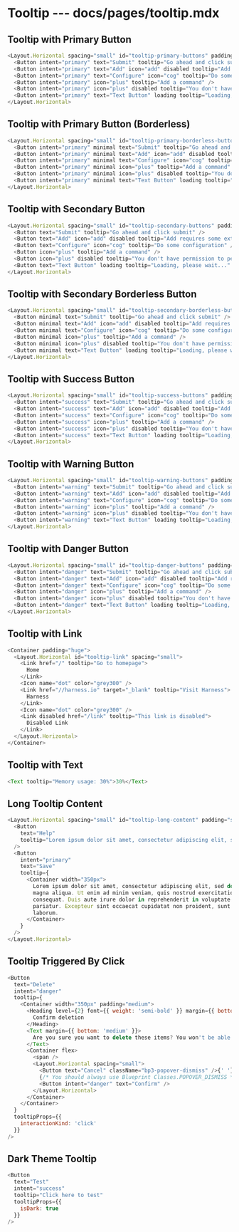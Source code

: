 # Tooltip --- docs/pages/tooltip.mdx

## Tooltip with Primary Button

```js live=true=true
<Layout.Horizontal spacing="small" id="tooltip-primary-buttons" padding="huge">
  <Button intent="primary" text="Submit" tooltip="Go ahead and click submit" />
  <Button intent="primary" text="Add" icon="add" disabled tooltip="Add requires some extra permission" />
  <Button intent="primary" text="Configure" icon="cog" tooltip="Do some configuration" />
  <Button intent="primary" icon="plus" tooltip="Add a command" />
  <Button intent="primary" icon="plus" disabled tooltip="You don't have permission to perform this action" />
  <Button intent="primary" text="Text Button" loading tooltip="Loading, please wait..." />
</Layout.Horizontal>
```

## Tooltip with Primary Button (Borderless)

```js live=true
<Layout.Horizontal spacing="small" id="tooltip-primary-borderless-buttons" padding="huge">
  <Button intent="primary" minimal text="Submit" tooltip="Go ahead and click submit" />
  <Button intent="primary" minimal text="Add" icon="add" disabled tooltip="Add requires some extra permission" />
  <Button intent="primary" minimal text="Configure" icon="cog" tooltip="Do some configuration" />
  <Button intent="primary" minimal icon="plus" tooltip="Add a command" />
  <Button intent="primary" minimal icon="plus" disabled tooltip="You don't have permission to perform this action" />
  <Button intent="primary" minimal text="Text Button" loading tooltip="Loading, please wait..." />
</Layout.Horizontal>
```

## Tooltip with Secondary Button

```js live=true
<Layout.Horizontal spacing="small" id="tooltip-secondary-buttons" padding="huge">
  <Button text="Submit" tooltip="Go ahead and click submit" />
  <Button text="Add" icon="add" disabled tooltip="Add requires some extra permission" />
  <Button text="Configure" icon="cog" tooltip="Do some configuration" />
  <Button icon="plus" tooltip="Add a command" />
  <Button icon="plus" disabled tooltip="You don't have permission to perform this action" />
  <Button text="Text Button" loading tooltip="Loading, please wait..." />
</Layout.Horizontal>
```

## Tooltip with Secondary Borderless Button

```js live=true
<Layout.Horizontal spacing="small" id="tooltip-secondary-borderless-buttons" padding="huge">
  <Button minimal text="Submit" tooltip="Go ahead and click submit" />
  <Button minimal text="Add" icon="add" disabled tooltip="Add requires some extra permission" />
  <Button minimal text="Configure" icon="cog" tooltip="Do some configuration" />
  <Button minimal icon="plus" tooltip="Add a command" />
  <Button minimal icon="plus" disabled tooltip="You don't have permission to perform this action" />
  <Button minimal text="Text Button" loading tooltip="Loading, please wait..." />
</Layout.Horizontal>
```

## Tooltip with Success Button

```js live=true
<Layout.Horizontal spacing="small" id="tooltip-success-buttons" padding="huge">
  <Button intent="success" text="Submit" tooltip="Go ahead and click submit" />
  <Button intent="success" text="Add" icon="add" disabled tooltip="Add requires some extra permission" />
  <Button intent="success" text="Configure" icon="cog" tooltip="Do some configuration" />
  <Button intent="success" icon="plus" tooltip="Add a command" />
  <Button intent="success" icon="plus" disabled tooltip="You don't have permission to perform this action" />
  <Button intent="success" text="Text Button" loading tooltip="Loading, please wait..." />
</Layout.Horizontal>
```

## Tooltip with Warning Button

```js live=true
<Layout.Horizontal spacing="small" id="tooltip-warning-buttons" padding="huge">
  <Button intent="warning" text="Submit" tooltip="Go ahead and click submit" />
  <Button intent="warning" text="Add" icon="add" disabled tooltip="Add requires some extra permission" />
  <Button intent="warning" text="Configure" icon="cog" tooltip="Do some configuration" />
  <Button intent="warning" icon="plus" tooltip="Add a command" />
  <Button intent="warning" icon="plus" disabled tooltip="You don't have permission to perform this action" />
  <Button intent="warning" text="Text Button" loading tooltip="Loading, please wait..." />
</Layout.Horizontal>
```

## Tooltip with Danger Button

```js live=true
<Layout.Horizontal spacing="small" id="tooltip-danger-buttons" padding="huge">
  <Button intent="danger" text="Submit" tooltip="Go ahead and click submit" />
  <Button intent="danger" text="Add" icon="add" disabled tooltip="Add requires some extra permission" />
  <Button intent="danger" text="Configure" icon="cog" tooltip="Do some configuration" />
  <Button intent="danger" icon="plus" tooltip="Add a command" />
  <Button intent="danger" icon="plus" disabled tooltip="You don't have permission to perform this action" />
  <Button intent="danger" text="Text Button" loading tooltip="Loading, please wait..." />
</Layout.Horizontal>
```

## Tooltip with Link

```js live=true
<Container padding="huge">
  <Layout.Horizontal id="tooltip-link" spacing="small">
    <Link href="/" tooltip="Go to homepage">
      Home
    </Link>
    <Icon name="dot" color="grey300" />
    <Link href="//harness.io" target="_blank" tooltip="Visit Harness">
      Harness
    </Link>
    <Icon name="dot" color="grey300" />
    <Link disabled href="/link" tooltip="This link is disabled">
      Disabled Link
    </Link>
  </Layout.Horizontal>
</Container>
```

## Tooltip with Text

```js live=true
<Text tooltip="Memory usage: 30%">30%</Text>
```

## Long Tooltip Content

```js live=true
<Layout.Horizontal spacing="small" id="tooltip-long-content" padding="small" flex>
  <Button
    text="Help"
    tooltip="Lorem ipsum dolor sit amet, consectetur adipiscing elit, sed do eiusmod tempor incididunt ut labore et dolore magna aliqua. Ut enim ad minim veniam, quis nostrud exercitation ullamco laboris nisi ut aliquip ex ea commodo consequat. Duis aute irure dolor in reprehenderit in voluptate velit esse cillum dolore eu fugiat nulla pariatur. Excepteur sint occaecat cupidatat non proident, sunt in culpa qui officia deserunt mollit anim id est laborumLorem ipsum dolor sit amet, consectetur adipiscing elit, sed do eiusmod tempor incididunt ut labore et dolore magna aliqua. Ut enim ad minim veniam, quis nostrud exercitation ullamco laboris nisi ut aliquip ex ea commodo consequat. Duis aute irure dolor in reprehenderit in voluptate velit esse cillum dolore eu fugiat nulla pariatur. Excepteur sint occaecat cupidatat non proident, sunt in culpa qui officia deserunt mollit anim id est laborumLorem ipsum dolor sit amet, consectetur adipiscing elit, sed do eiusmod tempor incididunt ut labore et dolore magna aliqua. Ut enim ad minim veniam, quis nostrud exercitation ullamco laboris nisi ut aliquip ex ea commodo consequat. Duis aute irure dolor in reprehenderit in voluptate velit esse cillum dolore eu fugiat nulla pariatur. Excepteur sint occaecat cupidatat non proident, sunt in culpa qui officia deserunt mollit anim id est laborumLorem ipsum dolor sit amet, consectetur adipiscing elit, sed do eiusmod tempor incididunt ut labore et dolore magna aliqua. Ut enim ad minim veniam, quis nostrud exercitation ullamco laboris nisi ut aliquip ex ea commodo consequat. Duis aute irure dolor in reprehenderit in voluptate velit esse cillum dolore eu fugiat nulla pariatur. Excepteur sint occaecat cupidatat non proident, sunt in culpa qui officia deserunt mollit anim id est laborumLorem ipsum dolor sit amet, consectetur adipiscing elit, sed do eiusmod tempor incididunt ut labore et dolore magna aliqua. Ut enim ad minim veniam, quis nostrud exercitation ullamco laboris nisi ut aliquip ex ea commodo consequat. Duis aute irure dolor in reprehenderit in voluptate velit esse cillum dolore eu fugiat nulla pariatur. Excepteur sint occaecat cupidatat non proident, sunt in culpa qui officia deserunt mollit anim id est laborum"
  />
  <Button
    intent="primary"
    text="Save"
    tooltip={
      <Container width="350px">
        Lorem ipsum dolor sit amet, consectetur adipiscing elit, sed do eiusmod tempor incididunt ut labore et dolore
        magna aliqua. Ut enim ad minim veniam, quis nostrud exercitation ullamco laboris nisi ut aliquip ex ea commodo
        consequat. Duis aute irure dolor in reprehenderit in voluptate velit esse cillum dolore eu fugiat nulla
        pariatur. Excepteur sint occaecat cupidatat non proident, sunt in culpa qui officia deserunt mollit anim id est
        laborum.
      </Container>
    }
  />
</Layout.Horizontal>
```

## Tooltip Triggered By Click

```js live=true
<Button
  text="Delete"
  intent="danger"
  tooltip={
    <Container width="350px" padding="medium">
      <Heading level={2} font={{ weight: 'semi-bold' }} margin={{ bottom: 'small' }}>
        Confirm deletion
      </Heading>
      <Text margin={{ bottom: 'medium' }}>
        Are you sure you want to delete these items? You won't be able to recover them.
      </Text>
      <Container flex>
        <span />
        <Layout.Horizontal spacing="small">
          <Button text="Cancel" className="bp3-popover-dismiss" />{' '}
          {/* You should always use Blueprint Classes.POPOVER_DISMISS */}
          <Button intent="danger" text="Confirm" />
        </Layout.Horizontal>
      </Container>
    </Container>
  }
  tooltipProps={{
    interactionKind: 'click'
  }}
/>
```

## Dark Theme Tooltip

```js live=true
<Button
  text="Test"
  intent="success"
  tooltip="Click here to test"
  tooltipProps={{
    isDark: true
  }}
/>
```
